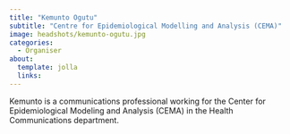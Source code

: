 ```yaml
---
title: "Kemunto Ogutu"
subtitle: "Centre for Epidemiological Modelling and Analysis (CEMA)"
image: headshots/kemunto-ogutu.jpg
categories:
  - Organiser
about:
  template: jolla
  links:
---
```


Kemunto is a communications professional working for the Center for Epidemiological Modeling and Analysis (CEMA) in the Health Communications department.
